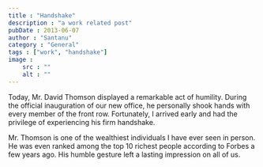 ```yaml
---
title : "Handshake"
description : "a work related post"
pubDate : 2013-06-07
author : "Santanu"
category : "General"
tags : ["work", "handshake"]
image :
    src : ""
    alt : ""
---
```

Today, Mr. David Thomson displayed a remarkable act of humility. During the official inauguration of our new office, he personally shook hands with every member of the front row. Fortunately, I arrived early and had the privilege of experiencing his firm handshake.

Mr. Thomson is one of the wealthiest individuals I have ever seen in person. He was even ranked among the top 10 richest people according to Forbes a few years ago. His humble gesture left a lasting impression on all of us.

